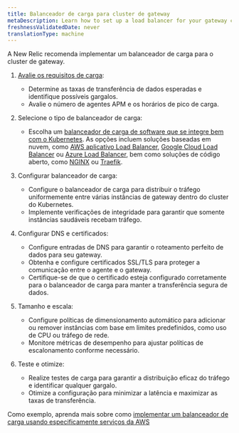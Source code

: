 ```yaml
---
title: Balanceador de carga para cluster de gateway
metaDescription: Learn how to set up a load balancer for your gateway cluster to manage the flow of data from your monitored entities to New Relic.
freshnessValidatedDate: never
translationType: machine
---
```


A New Relic recomenda implementar um balanceador de carga para o cluster de gateway.

1. [Avalie os requisitos de carga](/docs/new-relic-control/pipeline-control/sizing-and-scaling):

   * Determine as taxas de transferência de dados esperadas e identifique possíveis gargalos.
   * Avalie o número de agentes APM e os horários de pico de carga.

2. Selecione o tipo de balanceador de carga:

   * Escolha um [balanceador de carga de software que se integre bem com o Kubernetes](https://kubernetes.io/docs/concepts/services-networking/ingress-controllers/). As opções incluem soluções baseadas em nuvem, como [AWS aplicativo Load Balancer](https://docs.aws.amazon.com/eks/latest/userguide/alb-ingress.html), [Google Cloud Load Balancer](https://cloud.google.com/kubernetes-engine/docs/concepts/ingress) ou [Azure Load Balancer](https://learn.microsoft.com/en-us/troubleshoot/azure/azure-kubernetes/load-bal-ingress-c/create-unmanaged-ingress-controller?tabs=azure-cli), bem como soluções de código aberto, como [NGINX](https://kubernetes.github.io/ingress-nginx/) ou [Traefik](https://doc.traefik.io/traefik/providers/kubernetes-ingress/).

3. Configurar balanceador de carga:

   * Configure o balanceador de carga para distribuir o tráfego uniformemente entre várias instâncias de gateway dentro do cluster do Kubernetes.
   * Implemente verificações de integridade para garantir que somente instâncias saudáveis recebam tráfego.

4. Configurar DNS e certificados:

   * Configure entradas de DNS para garantir o roteamento perfeito de dados para seu gateway.
   * Obtenha e configure certificados SSL/TLS para proteger a comunicação entre o agente e o gateway.
   * Certifique-se de que o certificado esteja configurado corretamente para o balanceador de carga para manter a transferência segura de dados.

5. Tamanho e escala:

   * Configure políticas de dimensionamento automático para adicionar ou remover instâncias com base em limites predefinidos, como uso de CPU ou tráfego de rede.
   * Monitore métricas de desempenho para ajustar políticas de escalonamento conforme necessário.

6. Teste e otimize:

   * Realize testes de carga para garantir a distribuição eficaz do tráfego e identificar qualquer gargalo.
   * Otimize a configuração para minimizar a latência e maximizar as taxas de transferência.

Como exemplo, aprenda mais sobre como [implementar um balanceador de carga usando especificamente serviços da AWS](/docs/new-relic-control/pipeline-control/aws-alb-for-gateway)